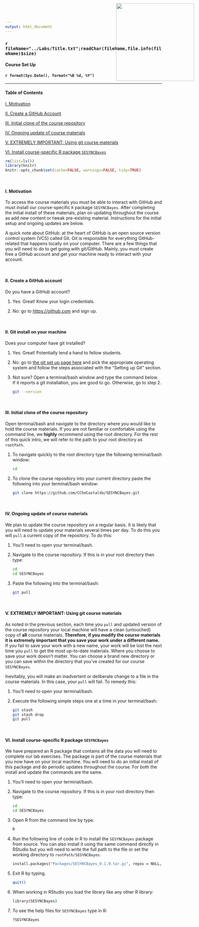 ```yaml
---
output: html_document
---
```


<img src="../Labs/Logo.png" style="position:absolute;top:10px;right:125px;width:250px;height=250px" />

### `r fileName="../Labs/Title.txt";readChar(fileName,file.info(fileName)$size)`
#### Course Set Up
#### `r format(Sys.Date(), format="%B %d, %Y")`

- - -

#### Table of Contents

[I. Motivation][]

[II. Create a GitHub Account][]

[III. Initial clone of the course repository][]

[IV. Ongoing update of course materials][]

[V. EXTREMELY IMPORTANT: Using git course materials][]

[VI. Install course-specific R package ``SESYNCBayes``][] 



```r
rm(list=ls())
library(knitr)
knitr::opts_chunk$set(cache=FALSE, warnings=FALSE, tidy=TRUE)
```

<br>

#### I. Motivation

To access the course materials you must be able to interact with GitHub and must install our course-specific ``R`` package ``SESYNCBayes``. After completing the initial install of these materials, plan on updating throughout the course as add new content or tweak pre-existing material.  Instructions for the initial setup and ongoing updates are below.

A quick note about GitHub: at the heart of GitHub is an open source version control system (VCS) called Git. Git is responsible for everything GitHub-related that happens locally on your computer. There are a few things that you will need to do to get going with git/GitHub.  Mainly, you must create free a GitHub account and get your machine ready to interact with your account.

<br>

#### II. Create a GitHub account

Do you have a GitHub account?

1. Yes: Great! Know your login credentials.

2. No: go to [https://github.com](https://github.com) and sign up.

<br>


#### II. Git install on your machine

Does your computer have git installed?

1. Yes: Great! Potentially lend a hand to fellow students.

2. No: go to [the git set up page here](https://help.github.com/articles/set-up-git) and pick the appropriate operating system and follow the steps associated with the "Setting up Git" section.

3. Not sure? Open a terminal/bash window and type the command below. If it reports a git installation, you are good to go. Otherwise, go to step 2.

    ```bash
    git --version
    ```
<br>

#### III. Initial clone of the course repository

Open terminal/bash and navigate to the directory where you would like to hold the course materials. If you are not familiar or comfortable using the command line, we **highly** recommend using the root directory. For the rest of this quick intro, we will refer to the path to your root directory as ``rootPath``.  

1.  To navigate quickly to the root directory type the following terminal/bash window:

    ```bash
    cd 
    ```

2.  To clone the course repository into your current directory paste the following into your terminal/bash window: 

    ```bash
    git clone https://github.com/CCheCastaldo/SESYNCBayes.git
    ```

<br>

#### IV. Ongoing update of course materials

We plan to update the course repository on a regular basis. It is likely that you will need to update your materials several times per day.  To do this you will ``pull`` a current copy of the repository. To do this: 

1.  You'll need to open your terminal/bash.

2.  Navigate to the course repository. If this is in your root directory then type:

    ```bash
    cd
    cd SESYNCBayes
    ```
    
3.  Paste the following into the terminal/bash:

    ```bash
    git pull
    ```

<br>

#### V. EXTREMELY IMPORTANT: Using git course materials 

As noted in the previous section, each time you ``pull`` and updated version of the course repository your local machine will have a clean (untouched) copy of **all** course materials.  **Therefore, if you modify the course materials it is extremely important that you save your work under a different name.**  If you fail to save your work with a new name, your work will be lost the next time you ``pull`` to get the most up-to-date materials. Where you choose to save your work doesn't matter. You can choose a brand new directory or you can save within the directory that you've created for our course ``SESYNCBayes``. 

Inevitably, you will make an inadvertent or deliberate change to a file in the course materials. In this case, your ``pull`` will fail.  To remedy this:

1.  You'll need to open your terminal/bash.

2.  Execute the following simple steps one at a time in your terminal/bash:

    ```bash
    git stash
    git stash drop
    git pull
    ```
<br>

#### VI. Install course-specific R package ``SESYNCBayes`` 

We have prepared an R package that contains all the data you will need to complete our lab exercises.  The package is part of the course materials that you now have on your local machine. You will need to do an initial install of this package and do periodic updates throughout the course. For both the install and update the commands are the same.

1.  You'll need to open your terminal/bash.

2.  Navigate to the course repository. If this is in your root directory then type:

    ```bash
    cd
    cd SESYNCBayes
    ```
3.  Open R from the command line by type.

    ```bash
    R
    ```
4. Run the following line of code in R to install the ``SESYNCBayes`` package from source. You can also install it using the same command directly in RStudio but you will need to write the full path to the file or set the working directory to ``rootPath/SESYNCBayes``.

    ```bash
    install.packages("Packages/SESYNCBayes_0.1.0.tar.gz", repos = NULL, type = "source")
    ```

5.  Exit R by typing.

    ```bash
    quit()
    ```

6.  When working in RStudio you load the library like any other R library:

    ```bash
    library(SESYNCBayes)
    ```
    
7.  To see the help files for ``SESYNCBayes`` type in R:

    ```bash
    ?SESYNCBayes
    ```
    
<br>




    